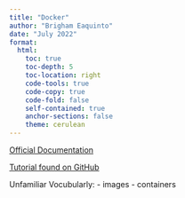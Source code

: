 ```yaml
---
title: "Docker"
author: "Brigham Eaquinto"
date: "July 2022"
format: 
  html:
    toc: true 
    toc-depth: 5
    toc-location: right
    code-tools: true  
    code-copy: true
    code-fold: false
    self-contained: true
    anchor-sections: false
    theme: cerulean
---
```


[Official Documentation](https://docs.docker.com/)

[Tutorial found on GitHub](https://docker-curriculum.com/)


Unfamiliar Vocubularly: 
- images 
- containers

